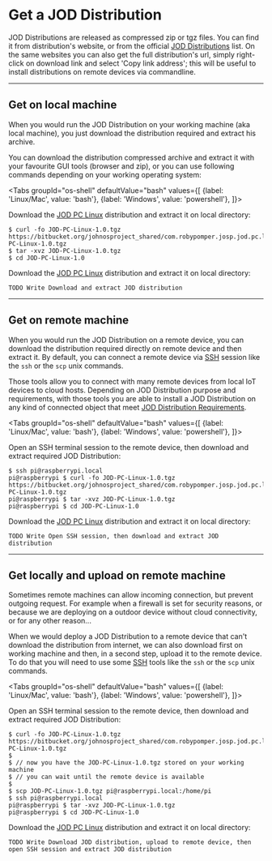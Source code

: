 # Get a JOD Distribution


JOD Distributions are released as compressed zip or tgz files. You can find it from distribution's website, or from the official [JOD Distributions](/references/jod_dists/) list. On the same websites you can also get the full distribution's url, simply right-click on download link and select 'Copy link address'; this will be useful to install distributions on remote devices via commandline.

---

## Get on local machine

When you would run the JOD Distribution on your working machine (aka local machine), you just download the distribution required and extract his archive.

You can download the distribution compressed archive and extract it with your favourite GUI tools (browser and zip), or you can use following commands depending on your working operating system:

<Tabs groupId="os-shell"
defaultValue="bash"
values={[
{label: 'Linux/Mac', value: 'bash'}, {label: 'Windows', value: 'powershell'},
]}>
<TabItem value="bash">

Download the [JOD PC Linux](/references/jod_dists/jod_pc_linux/) distribution and extract it on local directory:

```shell title="Download and extract JOD distribution"
$ curl -fo JOD-PC-Linux-1.0.tgz https://bitbucket.org/johnosproject_shared/com.robypomper.josp.jod.pc.linux/downloads/JOD-PC-Linux-1.0.tgz
$ tar -xvz JOD-PC-Linux-1.0.tgz
$ cd JOD-PC-Linux-1.0
```

  </TabItem>
  <TabItem value="powershell">

Download the [JOD PC Linux](/references/jod_dists/jod_pc_linux/) distribution and extract it on local directory:

```shell title="Download and extract JOD distribution"
TODO Write Download and extract JOD distribution
```

  </TabItem>
</Tabs>

---

## Get on remote machine

When you would run the JOD Distribution on a remote device, you can download the distribution required directly on remote device and then extract it. By default, you can connect a remote device via [SSH](https://en.wikipedia.org/wiki/Secure_Shell) session like the ```ssh``` or the ```scp``` unix commands.

Those tools allow you to connect with many remote devices from local IoT devices to cloud hosts. Depending on JOD Distribution purpose and requirements, with those tools you are able to install a JOD Distribution on any kind of connected object that meet [JOD Distribution Requirements](requirements).

<Tabs groupId="os-shell"
defaultValue="bash"
values={[
{label: 'Linux/Mac', value: 'bash'}, {label: 'Windows', value: 'powershell'},
]}>
<TabItem value="bash">

Open an SSH terminal session to the remote device, then download and extract required JOD Distribution:

```shell title="Open SSH session, then download and extract JOD distribution"
$ ssh pi@raspberrypi.local
pi@raspberrypi $ curl -fo JOD-PC-Linux-1.0.tgz https://bitbucket.org/johnosproject_shared/com.robypomper.josp.jod.pc.linux/downloads/JOD-PC-Linux-1.0.tgz
pi@raspberrypi $ tar -xvz JOD-PC-Linux-1.0.tgz
pi@raspberrypi $ cd JOD-PC-Linux-1.0
```

  </TabItem>
  <TabItem value="powershell">

Download the [JOD PC Linux](/references/jod_dists/jod_pc_linux/) distribution and extract it on local directory:

```shell title="Open SSH session, then download and extract JOD distribution"
TODO Write Open SSH session, then download and extract JOD distribution
```

  </TabItem>
</Tabs>

---

## Get locally and upload on remote machine

Sometimes remote machines can allow incoming connection, but prevent outgoing request. For example when a firewall is set for security reasons, or because we are deploying on a outdoor device without cloud connectivity, or for any other reason...

When we would deploy a JOD Distribution to a remote device that can't download the distribution from internet, we can also download first on working machine and then, in a second step, upload it to the remote device. To do that you will need to use some [SSH](https://en.wikipedia.org/wiki/Secure_Shell) tools like the ```ssh``` or the ```scp``` unix commands.

<Tabs groupId="os-shell"
defaultValue="bash"
values={[
{label: 'Linux/Mac', value: 'bash'}, {label: 'Windows', value: 'powershell'},
]}>
<TabItem value="bash">

Open an SSH terminal session to the remote device, then download and extract required JOD Distribution:

```shell title="Download JOD distribution, upload to remote device, then open SSH session and extract JOD distribution"
$ curl -fo JOD-PC-Linux-1.0.tgz https://bitbucket.org/johnosproject_shared/com.robypomper.josp.jod.pc.linux/downloads/JOD-PC-Linux-1.0.tgz
$
$ // now you have the JOD-PC-Linux-1.0.tgz stored on your working machine
$ // you can wait until the remote device is available
$
$ scp JOD-PC-Linux-1.0.tgz pi@raspberrypi.local:/home/pi
$ ssh pi@raspberrypi.local
pi@raspberrypi $ tar -xvz JOD-PC-Linux-1.0.tgz
pi@raspberrypi $ cd JOD-PC-Linux-1.0
```

  </TabItem>
  <TabItem value="powershell">

Download the [JOD PC Linux](/references/jod_dists/jod_pc_linux/) distribution and extract it on local directory:

```shell title="Download JOD distribution, upload to remote device, then open SSH session and extract JOD distribution"
TODO Write Download JOD distribution, upload to remote device, then open SSH session and extract JOD distribution
```

  </TabItem>
</Tabs>
